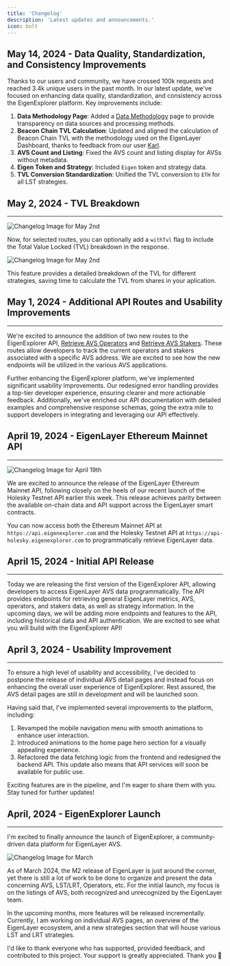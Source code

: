 ```yaml
---
title: 'Changelog'
description: 'Latest updates and announcements.'
icon: bolt
---
```


## May 14, 2024 - Data Quality, Standardization, and Consistency Improvements

Thanks to our users and community, we have crossed 100k requests and reached 3.4k unique users in the past month. In our latest update, we've focused on enhancing data quality, standardization, and consistency across the EigenExplorer platform. Key improvements include:

1. **Data Methodology Page**: Added a [Data Methodology](https://docs.eigenexplorer.com/api-reference/methodology) page to provide transparency on data sources and processing methods.
2. **Beacon Chain TVL Calculation**: Updated and aligned the calculation of Beacon Chain TVL with the methodology used on the EigenLayer Dashboard, thanks to feedback from our user [Karl](https://twitter.com/karl_0x).
3. **AVS Count and Listing**: Fixed the AVS count and listing display for AVSs without metadata.
4. **Eigen Token and Strategy**: Included `Eigen` token and strategy data.
5. **TVL Conversion Standardization**: Unified the TVL conversion to `ETH` for all LST strategies.

## May 2, 2024 - TVL Breakdown

---

<Frame type='glass'>
    <img
        src='/public/images/changelog/tvl-breakdown.png'
        alt='Changelog Image for May 2nd'
    />
</Frame>

Now, for selected routes, you can optionally add a `withTvl` flag to include the Total Value Locked (TVL) breakdown in the response.

<Frame type='glass'>
    <img
        src='/public/images/changelog/withTvl-demo.png'
        alt='Changelog Image for May 2nd'
    />
</Frame>

This feature provides a detailed breakdown of the TVL for different strategies, saving time to calculate the TVL from shares in your aplication.

## May 1, 2024 - Additional API Routes and Usability Improvements

---

We're excited to announce the addition of two new routes to the EigenExplorer API, [Retrieve AVS Operators](https://docs.eigenexplorer.com/api-reference/endpoint/metrics/retrieve-total-number-of-avs-operators) and [Retrieve AVS Stakers](https://docs.eigenexplorer.com/api-reference/endpoint/metrics/retrieve-total-number-of-avs-stakers). These routes allow developers to track the current operators and stakers associated with a specific AVS address. We are excited to see how the new endpoints will be utilized in the various AVS applications.

Further enhancing the EigenExplorer platform, we've implemented significant usability improvements. Our redesigned error handling provides a top-tier developer experience, ensuring clearer and more actionable feedback. Additionally, we've enriched our API documentation with detailed examples and comprehensive response schemas, going the extra mile to support developers in integrating and leveraging our API effectively.

## April 19, 2024 - EigenLayer Ethereum Mainnet API

---

<Frame type='glass'>
    <img
        src='/public/images/changelog/04-19.png'
        alt='Changelog Image for April 19th'
    />
</Frame>

We are excited to announce the release of the EigenLayer Ethereum Mainnet API, following closely on the heels of our recent launch of the Holesky Testnet API earlier this week. This release achieves parity between the available on-chain data and API support across the EigenLayer smart contracts.

You can now access both the Ethereum Mainnet API at `https://api.eigenexplorer.com` and the Holesky Testnet API at `https://api-holesky.eigenexplorer.com` to programmatically retrieve EigenLayer data.

## April 15, 2024 - Initial API Release

---

Today we are releasing the first version of the EigenExplorer API, allowing developers to access EigenLayer AVS data programmatically. The API provides endpoints for retrieving general EigenLayer metrics, AVS, operators, and stakers data, as well as strategy information. In the upcoming days, we will be adding more endpoints and features to the API, including historical data and API authentication. We are excited to see what you will build with the EigenExplorer API!

## April 3, 2024 - Usability Improvement

---

To ensure a high level of usability and accessibility, I've decided to postpone the release of individual AVS detail pages and instead focus on enhancing the overall user experience of EigenExplorer. Rest assured, the AVS detail pages are still in development and will be launched soon.

Having said that, I've implemented several improvements to the platform, including:

1. Revamped the mobile navigation menu with smooth animations to enhance user interaction.
2. Introduced animations to the home page hero section for a visually appealing experience.
3. Refactored the data fetching logic from the frontend and redesigned the backend API. This update also means that API services will soon be available for public use.

Exciting features are in the pipeline, and I'm eager to share them with you. Stay tuned for further updates!

## April, 2024 - EigenExplorer Launch

---

I'm excited to finally announce the launch of EigenExplorer, a community-driven data platform for EigenLayer AVS.

<Frame type='glass'>
    <img
        src='/public/images/changelog/march.png'
        alt='Changelog Image for March'
    />
</Frame>

As of March 2024, the M2 release of EigenLayer is just around the corner, yet there is still a lot of work to be done to organize and present the data concerning AVS, LST/LRT, Operators, etc. For the initial launch, my focus is on the listings of AVS, both recognized and unrecognized by the EigenLayer team.

In the upcoming months, more features will be released incrementally. Currently, I am working on individual AVS pages, an overview of the EigenLayer ecosystem, and a new strategies section that will house various LST and LRT strategies.

I'd like to thank everyone who has supported, provided feedback, and contributed to this project. Your support is greatly appreciated. Thank you 🙏
